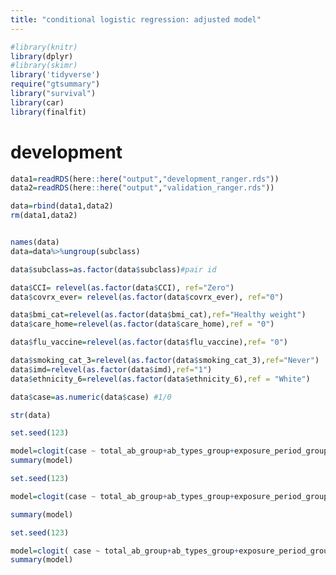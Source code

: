 ```yaml
---
title: "conditional logistic regression: adjusted model"
---
```


```r
#library(knitr)
library(dplyr)
#library(skimr)
library('tidyverse')
require("gtsummary")
library("survival")
library(car)
library(finalfit)
```


# development

```r
data1=readRDS(here::here("output","development_ranger.rds"))
data2=readRDS(here::here("output","validation_ranger.rds"))

data=rbind(data1,data2)
rm(data1,data2)


names(data)
data=data%>%ungroup(subclass)

data$subclass=as.factor(data$subclass)#pair id

data$CCI= relevel(as.factor(data$CCI), ref="Zero")
data$covrx_ever= relevel(as.factor(data$covrx_ever), ref="0")

data$bmi_cat=relevel(as.factor(data$bmi_cat),ref="Healthy weight")
data$care_home=relevel(as.factor(data$care_home),ref = "0")

data$flu_vaccine=relevel(as.factor(data$flu_vaccine),ref= "0")

data$smoking_cat_3=relevel(as.factor(data$smoking_cat_3),ref="Never")
data$imd=relevel(as.factor(data$imd),ref="1")
data$ethnicity_6=relevel(as.factor(data$ethnicity_6),ref = "White")

data$case=as.numeric(data$case) #1/0

str(data)
```


```r

set.seed(123)

model=clogit(case ~ total_ab_group+ab_types_group+exposure_period_group+recent_ab_days_group+broad_ab_prescriptions_group+interval_mean_group+interval_sd_group + strata(subclass),data) 
summary(model)

```


```r
set.seed(123)

model=clogit(case ~ total_ab_group+ab_types_group+exposure_period_group+recent_ab_days_group+broad_ab_prescriptions_group+interval_mean_group+interval_sd_group+ CCI+ covrx_ever + strata(subclass),df) 

summary(model)
```

```r

set.seed(123)

model=clogit( case ~ total_ab_group+ab_types_group+exposure_period_group+recent_ab_days_group+broad_ab_prescriptions_group+interval_mean_group+interval_sd_group + CCI + covrx_ever + bmi_cat + care_home + flu_vaccine + smoking_cat_3 + imd+ ethnicity_6 + strata(subclass),data) 
summary(model)

```

